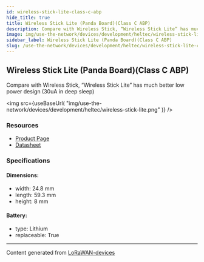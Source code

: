 ```yaml
---
id: wireless-stick-lite-class-c-abp
hide_title: true
title: Wireless Stick Lite (Panda Board)(Class C ABP)
description: Compare with Wireless Stick, “Wireless Stick Lite” has much better low power design (30uA in deep sleep)
image: img/use-the-network/devices/development/heltec/wireless-stick-lite.png
sidebar_label: Wireless Stick Lite (Panda Board)(Class C ABP)
slug: /use-the-network/devices/development/heltec/wireless-stick-lite-class-c-abp
---
```



## Wireless Stick Lite (Panda Board)(Class C ABP)

Compare with Wireless Stick, “Wireless Stick Lite” has much better low power design (30uA in deep sleep)

<img
src={useBaseUrl(
"img/use-the-network/devices/development/heltec/wireless-stick-lite.png"
)}
/>

### Resources

- [Product Page](https://heltec.org/project/wireless-stick-lite/)
- [Datasheet](https://heltec.org/project/wireless-stick-lite/#1552557147424-7f1ec-5c651922-b0bbfe12-55e1)

### Specifications

#### Dimensions:
- width: 24.8 mm
- length: 59.3 mm
- height: 8 mm
#### Battery: 
- type: Lithium
- replaceable: True



---
Content generated from [LoRaWAN-devices](https://github.com/TheThingsNetwork/lorawan-devices)